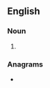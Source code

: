 ==English==

===Noun===
{{head|en|noun plural form}}

# {{plural of|watcher|lang=en}}

===Anagrams===
* {{anagrams|en|a=acehrstw|Wachters|war chest|warchest|wratches}}